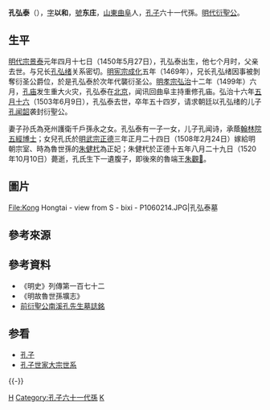 {{Infobox_officeholder
| name = 孔弘泰
| image name =
| width =
| now =孔子第六十一世孫
| period = 
| Sex = 男
| date of birth =[[景泰_(年号)|景泰]]元年四月十七日<br>1450年5月27日
| date of death =[[弘治|弘治]]十五年五月十六日<br>{{Death date and age|1503|6|9|1450|5|27}}
| different name = 字以和<br>號东庄
| Native place =[[山東省|山東省]][[兖州府|兖州府]][[曲阜縣|曲阜縣]]
| place of death =
| place of birth =
| spouse = 
| educate = 
| past = 
* 衍聖公 <span style="color: blue;">（1470年-1503年）</span>
| relatives = 
[[孔子|孔子]] （遠祖）<br>
[[孔彦缙|孔彦缙]] （祖父）<br>
[[孔承慶|孔承慶]]（父）<br>
[[孔弘緒|孔弘緒]] （兄）<br>
魯端王[[朱觀𤊟|朱觀𤊟]]（外孫）
}}
'''孔弘泰'''（{{bd|1450年|5月27日|1503年|6月9日|Kong}}），[[表字|字]]'''以和'''，[[號|號]]'''东庄'''，[[山東|山東]][[曲阜|曲阜]]人，[[孔子|孔子]]六十一代孫。[[明代|明代]][[衍聖公|衍聖公]]。
==生平==
[[明代宗|明代宗]][[景泰_(年号)|景泰]]元年四月十七日（1450年5月27日），孔弘泰出生，他七个月时，父亲去世。与兄长[[孔弘绪|孔弘绪]]关系密切。[[明宪宗|明宪宗]][[成化|成化]]五年（1469年），兄长孔弘绪因事被剝奪衍圣公爵位，於是孔弘泰於次年代襲衍圣公{{r|jp|page1=9}}。[[明孝宗|明孝宗]][[弘治|弘治]]十二年（1499年）六月，[[孔庙|孔庙]]发生重大火灾，孔弘泰在[[北京|北京]]，闻讯回曲阜主持重修孔庙。弘治十六年[[五月十六|五月十六]]（1503年6月9日），孔弘泰去世，卒年五十四岁，请求朝廷以孔弘绪的儿子[[孔闻韶|孔闻韶]]袭封衍聖公。

妻子孙氏為兗州護衛千戶孫永之女。孔弘泰有一子一女，儿子孔闻诗，承蔭[[翰林院|翰林院]][[五經博士|五經博士]]；女兒孔氏於[[明武宗|明武宗]][[正德_(明朝)|正德]]三年正月二十四日（1508年2月24日）嫁給明朝宗室、時為魯世孫的[[朱健杙|朱健杙]]為正妃；朱健杙於正德十五年八月二十九日（1520年10月10日）薨逝，孔氏生下一遺腹子，即後來的魯端王[[朱觀𤊟|朱觀𤊟]]。


==圖片==
<gallery>
File:Kong Hongtai - view from S - bixi - P1060214.JPG|孔弘泰墓
</gallery>

==參考來源==
{{Reflist|2
|refs=
<ref name=jp>{{cite web |title=《孔氏大宗支譜》 |url=https://www.familysearch.org/search/catalog/1089730 |website=[[FamilySearch|FamilySearch]] |access-date=2020-11-15 |archive-date=2021-01-10 |archive-url=https://web.archive.org/web/20210110113003/https://www.familysearch.org/search/catalog/1089730 |dead-url=no }}</ref>
}}

==參考資料==
*《明史》列傳第一百七十二
*《明故魯世孫壙志》
* [http://cloudtranslation.xmu.edu.cn/cgi-bin/qq.cgi?showpos=094D3D4835040706505D10756321001D170C0F633B0107261C1525130A554600585C45461D75555D5C545A15665A4F2F52464A4450534E041D1A5011167A47055940291976292A665744 前衍聖公南溪孔先生墓誌銘] {{Wayback|url=http://cloudtranslation.xmu.edu.cn/cgi-bin/qq.cgi?showpos=094D3D4835040706505D10756321001D170C0F633B0107261C1525130A554600585C45461D75555D5C545A15665A4F2F52464A4450534E041D1A5011167A47055940291976292A665744 |date=20190124102109 }}


==参看==
*[[孔子|孔子]]
*[[孔子世家大宗世系|孔子世家大宗世系]]

{{-}}
{{start box}}
{{s-before|兄[[孔弘緒|孔弘緒]]}}
{{s-title|衍聖公|1470年—1503年}}
{{s-after|侄[[孔聞韶|孔聞韶]]}}
{{end box}}
{{衍圣公}}
[[Category:孔姓|H]]
[[Category:孔子六十一代孫|Category:孔子六十一代孫]]
[[Category:明朝衍聖公|K]]